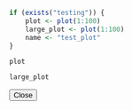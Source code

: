 ```r
if (exists("testing")) {
	plot <- plot(1:100)
	large_plot <- plot(1:100)
	name <- "test_plot"
}
```


<!-- Button trigger modal -->
<a href="#`r plot_name`" data-toggle="modal" data-target="#`r plot_name`">
```r
plot
```
</a>

<!-- Modal -->
<div class="modal fade" id="`r plot_name`" tabindex="-1" role="dialog" aria-labelledby="`r plot_name`Label" aria-hidden="true">
<div class="modal-dialog" role="document">
<div class="modal-content">
<div class="modal-body">

```r
large_plot
```

</div>
<div class="modal-footer">
<button type="button" class="btn btn-secondary" data-dismiss="modal">Close</button>
</div>
</div>
</div>
</div>



